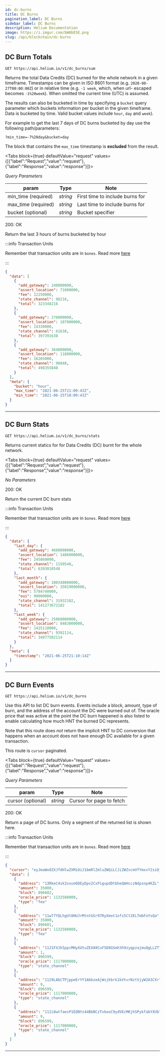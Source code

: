 ```yaml
---
id: dc-burns
title: DC Burns
pagination_label: DC Burns
sidebar_label: DC Burns
description: Helium Documentation
image: https://i.imgur.com/bWAbESE.png
slug: /api/blockchain/dc-burns
---
```



## DC Burn Totals

```
GET https://api.helium.io/v1/dc_burns/sum
```

Returns the total Data Credits (DC) burned for the whole network in a given timeframe. Timestamps
can be given in ISO 8601 format (e.g. `2020-08-27T00:00:00Z`) or in relative time (e.g. `-1 week`,
which, when url- escaped becomes `-1%20week`). When omitted the current time (UTC) is assumed.

The results can also be bucketed in time by specifying a `bucket` query parameter which buckets
information per bucket in the given timeframe. Data is bucketed by time. Valid bucket values include
`hour`, `day` and `week`).

For example to get the last 7 days of DC burns bucketed by day use the following path/parameters:

`?min_time=-7%20day&bucket=day`

The block that contains the `max_time` timestamp is **excluded** from the result.

<Tabs
  block={true}
  defaultValue="request"
  values={[{"label":"Request","value":"request"},{"label":"Response","value":"response"}]}>
<TabItem value="request">

_Query Parameters_

| param               | Type     | Note                            |
| ------------------- | -------- | ------------------------------- |
| min_time (required) | _string_ | First time to include burns for |
| max_time (required) | _string_ | Last time to include burns for  |
| bucket (optional)   | _string_ | Bucket specifier                |

</TabItem>
<TabItem value="response">

200: OK

Return the last 3 hours of burns bucketed by hour

:::info Transaction Units

Remember that transaction units are in `bones`. Read more
[here](/api/blockchain/introduction/#transaction-units)

:::

```json
{
  "data": [
    {
      "add_gateway": 240000000,
      "assert_location": 71000000,
      "fee": 12250000,
      "state_channel": 98216,
      "total": 323348216
    },
    {
      "add_gateway": 276000000,
      "assert_location": 107000000,
      "fee": 14330000,
      "state_channel": 61638,
      "total": 397391638
    },
    {
      "add_gateway": 364000000,
      "assert_location": 118000000,
      "fee": 16265000,
      "state_channel": 90848,
      "total": 498355848
    }
  ],
  "meta": {
    "bucket": "hour",
    "max_time": "2021-06-25T21:09:43Z",
    "min_time": "2021-06-25T18:09:43Z"
  }
}
```

</TabItem>
</Tabs>

---

## DC Burn Stats

```
GET https://api.helium.io/v1/dc_burns/stats
```

Returns current statics for for Data Credits (DC) burnt for the whole network.

<Tabs
  block={true}
  defaultValue="request"
  values={[{"label":"Request","value":"request"},{"label":"Response","value":"response"}]}>
<TabItem value="request">

_No Parameters_

</TabItem>
<TabItem value="response">

200: OK

Return the current DC burn stats

:::info Transaction Units

Remember that transaction units are in `bones`. Read more
[here](/api/blockchain/introduction/#transaction-units)

:::

```json
{
  "data": {
    "last_day": {
      "add_gateway": 4660000000,
      "assert_location": 1486000000,
      "fee": 245860000,
      "state_channel": 1150548,
      "total": 6393010548
    },
    "last_month": {
      "add_gateway": 100348000000,
      "assert_location": 35019000000,
      "fee": 5784740000,
      "oui": 90000000,
      "state_channel": 31932182,
      "total": 141273672182
    },
    "last_week": {
      "add_gateway": 25060000000,
      "assert_location": 8483000000,
      "fee": 1425110000,
      "state_channel": 9392114,
      "total": 34977502114
    }
  },
  "meta": {
    "timestamp": "2021-06-25T21:10:14Z"
  }
}
```

</TabItem>
</Tabs>

---

## DC Burn Events

```
GET https://api.helium.io/v1/dc_burns
```

Use this API to list DC burn events. Events include a block, amount, type of burn, and the address
of the account the DC were burned out of. The oracle price that was active at the point the DC burn
happened is also listed to enable calculating how much HNT the burned DC represents.

Note that this route does _not_ return the implicit HNT to DC conversion that happens when an
account does not have enough DC available for a given transaction.

This route is `cursor` paginated.

<Tabs
  block={true}
  defaultValue="request"
  values={[{"label":"Request","value":"request"},{"label":"Response","value":"response"}]}>
<TabItem value="request">

_Query Parameters_

| param             | Type     | Note                     |
| ----------------- | -------- | ------------------------ |
| cursor (optional) | _string_ | Cursor for page to fetch |

</TabItem>
<TabItem value="response">

200: OK

Return a page of DC burns. Only a segment of the returned list is shown here.

:::info Transaction Units

Remember that transaction units are in `bones`. Read more
[here](/api/blockchain/introduction/#transaction-units)

:::

```json
{
  "cursor": "eyJmaWx0ZXJfdHlwZXMiOiJ1bmRlZmluZWQiLCJiZWZvcmVfYmxvY2siOjg5NjU5OCwiYmVmb3JlX2FkZHJlc3MiOiIxMTJhaFRTWTRIcWh4cDdhMjFhN3dKeEdUWVR0SlpvUzdpR2twakhvOG9TZHl1TlpHbnhNIn0",
  "data": [
    {
      "address": "13RkeC4sk3sxun6DEyDpv2CxPigupdDtbheQAHcczNdpsnp4KZL",
      "amount": 35000,
      "block": 896602,
      "oracle_price": 1132580000,
      "type": "fee"
    },
    {
      "address": "11w77YQLhgUt8HUJrMtntGGr97RyXmot1ofs5Ct2ELTmbFoYsQa",
      "amount": 35000,
      "block": 896601,
      "oracle_price": 1132580000,
      "type": "fee"
    },
    {
      "address": "1121FXJk5ppcMHyXUtuZEXA9CuF5D8GSmh3h9zyqpzajmuQgLLZT",
      "amount": 1,
      "block": 896599,
      "oracle_price": 1117000000,
      "type": "state_channel"
    },
    {
      "address": "1129LAbCTPjppeErYY1AbbzeAjWsjkbrk1kVtvrNztVjyW2A3CXr",
      "amount": 9,
      "block": 896599,
      "oracle_price": 1117000000,
      "type": "state_channel"
    },
    {
      "address": "112i8wtfaesP1EQNYz44BbBCzTvkooC9ydVEcMKjhSPykfabYXUb",
      "amount": 9,
      "block": 896599,
      "oracle_price": 1117000000,
      "type": "state_channel"
    }
  ]
}
```

</TabItem>
</Tabs>

---
